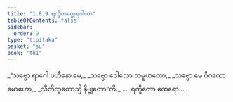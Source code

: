 ```yaml
---
title: "1.8.9 ရက္ခိတတ္ထေရဂါထာ"
tableOfContents: false
sidebar:
  order: 9
type: "tipitaka"
basket: "su"
book: "th1"
---
```



<DynamicBreadcrumb />

<Division number="79" book="th1" e="ch" v="19" p="237">

<Paragraph number="177" type="verses" book="th1">
_“သဗ္ဗော ရာဂေါ ပဟီနော မေ,_  
_သဗ္ဗော ဒေါသော သမူဟတော;_  
_သဗ္ဗော မေ ဝိဂတော မောဟော,_  
_သီတိဘူတောသ္မိ နိဗ္ဗုတော”တိ._  


</Paragraph>
</Division>

<Paragraph number="178" type="center" book="th1">
…  ရက္ခိတော ထေရော… .
</Paragraph>
